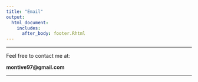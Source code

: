 ```yaml
---
title: "Email"
output: 
  html_document:
    includes:
      after_body: footer.Rhtml
---
```


***

Feel free to contact me at: 

**montive97@gmail.com**

***
